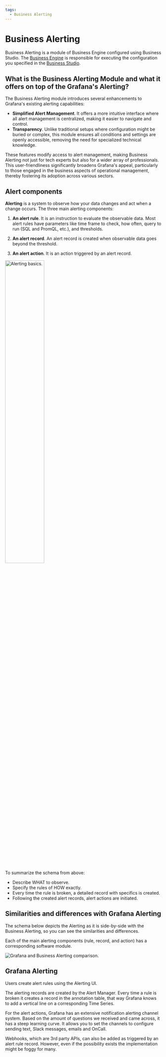 ```yaml
---
tags:
  - Business Alerting
---
```



# Business Alerting

Business Alerting is a module of Business Engine configured using Business Studio. The [Business Engine](../engine/) is responsible for executing the configuration you specified in the [Business Studio](../studio/).

## What is the Business Alerting Module and what it offers on top of the Grafana's Alerting?

The Business Alerting module introduces several enhancements to Grafana's existing alerting capabilities:

- **Simplified Alert Management**. It offers a more intuitive interface where all alert management is centralized, making it easier to navigate and control.
- **Transparency**. Unlike traditional setups where configuration might be buried or complex, this module ensures all conditions and settings are openly accessible, removing the need for specialized technical knowledge.

These features modify access to alert management, making Business Alerting not just for tech experts but also for a wider array of professionals. This user-friendliness significantly broadens Grafana's appeal, particularly to those engaged in the business aspects of operational management, thereby fostering its adoption across various sectors.

## Alert components

**Alerting** is a system to observe how your data changes and act when a change occurs. The three main alerting components:

1. **An alert rule**. It is an instruction to evaluate the observable data.
   Most alert rules have parameters like time frame to check, how often, query to run (SQL and PromQL, etc.), and thresholds.

2. **An alert record**. An alert record is created when observable data goes beyond the threshold.

3. **An alert action**. It is an action triggered by an alert record.

<Image
  title="Alerting basics."
  src="/img/big/business-alerting/basics.png"
  width="50%"
/>

To summarize the schema from above:

- Describe WHAT to observe.
- Specify the rules of HOW exactly.
- Every time the rule is broken, a detailed record with specifics is created.
- Following the created alert records, alert actions are initiated.

## Similarities and differences with Grafana Alerting

The schema below depicts the Alerting as it is side-by-side with the Business Alerting, so you can see the similarities and differences.

Each of the main alerting components (rule, record, and action) has a corresponding software module.

<Image
  title="Grafana and Business Alerting comparison."
  src="/img/big/business-alerting/alerting-vs-big.png"
/>

## Grafana Alerting

Users create alert rules using the Alerting UI.

The alerting records are created by the Alert Manager. Every time a rule is broken it creates a record in the annotation table, that way Grafana knows to add a vertical line on a corresponding Time Series.

For the alert actions, Grafana has an extensive notification alerting channel system. Based on the amount of questions we received and came across, it has a steep learning curve. It allows you to set the channels to configure sending text, Slack messages, emails and OnCall.

Webhooks, which are 3rd party APIs, can also be added as triggered by an alert rule record. However, even if the possibility exists the implementation might be foggy for many.
